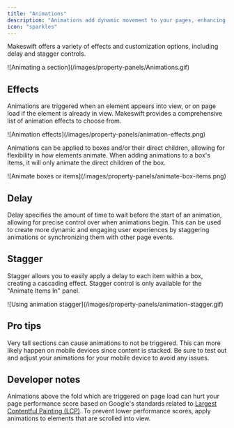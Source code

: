 ```yaml
---
title: "Animations"
description: "Animations add dynamic movement to your pages, enhancing the user experience. You can apply animations to a container (e.g., a box or section) and its direct child elements."
icon: "sparkles"
---
```


Makeswift offers a variety of effects and customization options, including delay and stagger controls.

<Frame>![Animating a section](/images/property-panels/Animations.gif)</Frame>

## Effects

Animations are triggered when an element appears into view, or on page load if the element is already in view. Makeswift provides a comprehensive list of animation effects to choose from.

<Frame>
  ![Animation effects](/images/property-panels/animation-effects.png)
</Frame>

Animations can be applied to boxes and/or their direct children, allowing for flexibility in how elements animate. When adding animations to a box's items, it will only animate the direct children of the box.

<Frame>
  ![Animate boxes or items](/images/property-panels/animate-box-items.png)
</Frame>

## Delay

Delay specifies the amount of time to wait before the start of an animation, allowing for precise control over when animations begin. This can be used to create more dynamic and engaging user experiences by staggering animations or synchronizing them with other page events.

## Stagger

Stagger allows you to easily apply a delay to each item within a box, creating a cascading effect. Stagger control is only available for the "Animate Items In" panel.

<Frame>
  ![Using animation stagger](/images/property-panels/animation-stagger.gif)
</Frame>

## Pro tips

Very tall sections can cause animations to not be triggered. This can more likely happen on mobile devices since content is stacked. Be sure to test out and adjust your animations for your mobile device to avoid any
issues.

## Developer notes

Animations above the fold which are triggered on page load can hurt your page performance score based on Google's standards related to [Largest Contentful Painting (LCP)](https://web.dev/articles/lcp). To prevent lower performance scores, apply animations to elements that are scrolled into view.
